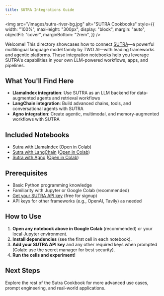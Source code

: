 ```yaml
---
title: SUTRA Integrations Guide
---
```


<img
  src="/images/sutra-river-bg.jpg"
  alt="SUTRA Cookbooks"
  style={{
    width: "100%",
    maxHeight: "300px",
    display: "block",
    margin: "auto",
    objectFit: "cover",
    marginBottom: "2rem",
  }}
/>

Welcome! This directory showcases how to connect [SUTRA](https://www.two.ai/sutra)—a powerful multilingual language model family by TWO AI—with leading frameworks and agentic platforms. These integration notebooks help you leverage SUTRA's capabilities in your own LLM-powered workflows, apps, and pipelines.

## What You'll Find Here

- **LlamaIndex integration**: Use SUTRA as an LLM backend for data-augmented agents and retrieval workflows
- **LangChain integration**: Build advanced chains, tools, and conversational agents with SUTRA
- **Agno integration**: Create agentic, multimodal, and memory-augmented workflows with SUTRA

## Included Notebooks

- [Sutra with LlamaIndex](sutra_with_llamaindex.ipynb) ([Open in Colab](https://colab.research.google.com/github/Shubhwithai/sutra-cookbook/blob/main/integrations/sutra_with_llamaindex.ipynb))
- [Sutra with LangChain](sutra_with_langchain.ipynb) ([Open in Colab](https://colab.research.google.com/github/Shubhwithai/sutra-cookbook/blob/main/integrations/sutra_with_langchain.ipynb))
- [Sutra with Agno](sutra_with_agno.ipynb) ([Open in Colab](https://colab.research.google.com/github/Shubhwithai/sutra-cookbook/blob/main/integrations/sutra_with_agno.ipynb))

## Prerequisites

- Basic Python programming knowledge
- Familiarity with Jupyter or Google Colab (recommended)
- [Get your SUTRA API key](https://developer.two.ai) (free for signup)
- API keys for other frameworks (e.g., OpenAI, Tavily) as needed

## How to Use

1. **Open any notebook above in Google Colab** (recommended) or your local Jupyter environment.
2. **Install dependencies** (see the first cell in each notebook).
3. **Add your SUTRA API key** and any other required keys when prompted (Colab: use the secret manager for best security).
4. **Run the cells and experiment!**

## Next Steps

Explore the rest of the Sutra Cookbook for more advanced use cases, prompt engineering, and real-world applications.